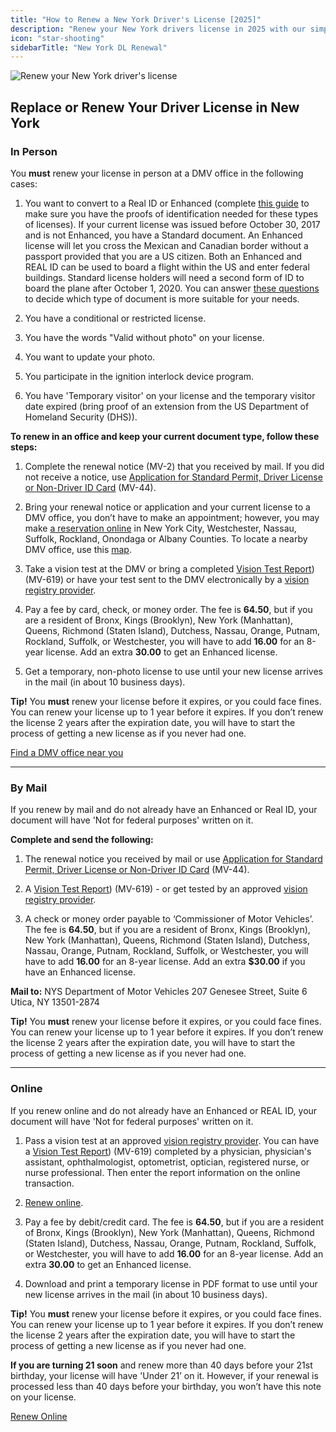 ```yaml
---
title: "How to Renew a New York Driver's License [2025]"
description: "Renew your New York drivers license in 2025 with our simple, step-by-step guide. Find all the necessary requirements, forms, fees, and online renewal options to ensure a hassle-free experience. Stay legal and avoid fines - start your renewal process now!"
icon: "star-shooting"
sidebarTitle: "New York DL Renewal"
---
```


![Renew your New York driver's license](https://driving-tests.org/wp-content/uploads/2024/07/renew-new-york-drivers-license.jpg)

## Replace or Renew Your Driver License in New York

### In Person

You **must** renew your license in person at a DMV office in the following cases:

1. You want to convert to a Real ID or Enhanced (complete [this guide](https://process.dmv.ny.gov/ProofWizard/DisplayPages/pwizlicensePermitNDID.cfm) to make sure you have the proofs of identification needed for these types of licenses). If your current license was issued before October 30, 2017 and is not Enhanced, you have a Standard document. An Enhanced license will let you cross the Mexican and Canadian border without a passport provided that you are a US citizen. Both an Enhanced and REAL ID can be used to board a flight within the US and enter federal buildings. Standard license holders will need a second form of ID to board the plane after October 1, 2020. You can answer [these questions](https://dmv.ny.gov/which-id-right-me) to decide which type of document is more suitable for your needs.

2. You have a conditional or restricted license.

3. You have the words "Valid without photo" on your license.

4. You want to update your photo.

5. You participate in the ignition interlock device program.

6. You have 'Temporary visitor' on your license and the temporary visitor date expired (bring proof of an extension from the US Department of Homeland Security (DHS)).

**To renew in an office and keep your current document type, follow these steps:**

1. Complete the renewal notice (MV-2) that you received by mail. If you did not receive a notice, use [Application for Standard Permit, Driver License or Non-Driver ID Card](https://dmv.ny.gov/forms/mv44.pdf) (MV-44).

2. Bring your renewal notice or application and your current license to a DMV office, you don’t have to make an appointment; however, you may make [a reservation online](https://dmv.ny.gov/offices/make-reservation-visit-dmv-office) in New York City, Westchester, Nassau, Suffolk, Rockland, Onondaga or Albany Counties. To locate a nearby DMV office, use this [map](https://driving-tests.org/dmv-near-me/new-york-dmv-office-locations/).

3. Take a vision test at the DMV or bring a completed [Vision Test Report](https://dmv.ny.gov/forms/mv619.pdf)) (MV-619) or have your test sent to the DMV electronically by a [vision registry provider](https://dmv.ny.gov/node/145651).

4. Pay a fee by card, check, or money order. The fee is **64.50**, but if you are a resident of Bronx, Kings (Brooklyn), New York (Manhattan), Queens, Richmond (Staten Island), Dutchess, Nassau, Orange, Putnam, Rockland, Suffolk, or Westchester, you will have to add **16.00** for an 8-year license. Add an extra **30.00** to get an Enhanced license.

5. Get a temporary, non-photo license to use until your new license arrives in the mail (in about 10 business days).

**Tip!** You **must** renew your license before it expires, or you could face fines. You can renew your license up to 1 year before it expires. If you don’t renew the license 2 years after the expiration date, you will have to start the process of getting a new license as if you never had one.

[Find a DMV office near you](https://driving-tests.org/dmv-near-me/)

***

### By Mail

If you renew by mail and do not already have an Enhanced or Real ID, your document will have 'Not for federal purposes' written on it.

**Complete and send the following:**

1. The renewal notice you received by mail or use [Application for Standard Permit, Driver License or Non-Driver ID Card](https://dmv.ny.gov/forms/mv44.pdf) (MV-44).

2. A [Vision Test Report](https://dmv.ny.gov/forms/mv619.pdf)) (MV-619) - or get tested by an approved [vision registry provider](https://dmv.ny.gov/node/145651).

3. A check or money order payable to ‘Commissioner of Motor Vehicles’. The fee is **64.50**, but if you are a resident of Bronx, Kings (Brooklyn), New York (Manhattan), Queens, Richmond (Staten Island), Dutchess, Nassau, Orange, Putnam, Rockland, Suffolk, or Westchester, you will have to add **16.00** for an 8-year license. Add an extra **$30.00** if you have an Enhanced license.

**Mail to:**
NYS Department of Motor Vehicles 207 Genesee Street, Suite 6 Utica, NY 13501-2874

**Tip!** You **must** renew your license before it expires, or you could face fines. You can renew your license up to 1 year before it expires. If you don’t renew the license 2 years after the expiration date, you will have to start the process of getting a new license as if you never had one.

***

### Online

If you renew online and do not already have an Enhanced or REAL ID, your document will have 'Not for federal purposes' written on it.

1. Pass a vision test at an approved [vision registry provider](https://dmv.ny.gov/node/145651). You can have a [Vision Test Report](https://dmv.ny.gov/forms/mv619.pdf)) (MV-619) completed by a physician, physician's assistant, ophthalmologist, optometrist, optician, registered nurse, or nurse professional. Then enter the report information on the online transaction.

2. [Renew online](https://transact2.dmv.ny.gov/photodocrenewal/).

3. Pay a fee by debit/credit card. The fee is **64.50**, but if you are a resident of Bronx, Kings (Brooklyn), New York (Manhattan), Queens, Richmond (Staten Island), Dutchess, Nassau, Orange, Putnam, Rockland, Suffolk, or Westchester, you will have to add **16.00** for an 8-year license. Add an extra **30.00** to get an Enhanced license.

4. Download and print a temporary license in PDF format to use until your new license arrives in the mail (in about 10 business days).

**Tip!** You **must** renew your license before it expires, or you could face fines. You can renew your license up to 1 year before it expires. If you don’t renew the license 2 years after the expiration date, you will have to start the process of getting a new license as if you never had one.

**If you are turning 21 soon** and renew more than 40 days before your 21st birthday, your license will have 'Under 21’ on it. However, if your renewal is processed less than 40 days before your birthday, you won’t have this note on your license.

[Renew Online](https://transact2.dmv.ny.gov/photodocrenewal/)

<Snippet file="renewal-state-block.mdx" />